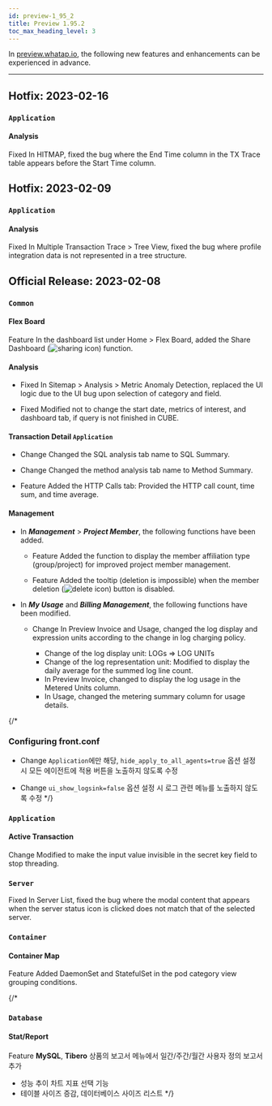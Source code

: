 ```yaml
---
id: preview-1_95_2
title: Preview 1.95.2
toc_max_heading_level: 3
---
```


<head>
<meta name="robots" content="noindex, nofollow"/>
</head>


In [preview.whatap.io](https://preview.whatap.io), the following new features and enhancements can be experienced in advance. 

---

## Hotfix: 2023-02-16

### `Application`

#### Analysis

<Status>Fixed</Status> In <UI>HITMAP</UI>, fixed the bug where the <UI>End Time</UI> column in the <UI>TX Trace</UI> table appears before the <UI>Start Time</UI> column.

## Hotfix: 2023-02-09

### `Application`

#### Analysis

<Status>Fixed</Status> In <UI>Multiple Transaction Trace</UI> > <UI>Tree View</UI>, fixed the bug where profile integration data is not represented in a tree structure.

## Official Release: 2023-02-08

### `Common`

#### Flex Board

<Status>Feature</Status> In the dashboard list under <UI>Home</UI> > <UI>Flex Board</UI>, added the Share Dashboard (<img src='/img/ico-flexboard-share.svg' alt='sharing icon' />) function.

#### Analysis

- <Status>Fixed</Status> In <UI>Sitemap</UI> > <UI>Analysis</UI> > <UI>Metric Anomaly Detection</UI>, replaced the UI logic due to the UI bug upon selection of category and field.

- <Status>Fixed</Status> Modified not to change the <UI>start date</UI>, <UI>metrics of interest</UI>, and dashboard tab, if query is not finished in <UI>CUBE</UI>.

#### Transaction Detail `Application`

- <Status>Change</Status> Changed the <UI>SQL</UI> analysis tab name to <UI>SQL Summary</UI>.

- <Status>Change</Status> Changed the <UI>method analysis</UI> tab name to <UI>Method Summary</UI>.

- <Status>Feature</Status> Added the <UI>HTTP Calls</UI> tab: Provided the HTTP call count, time sum, and time average.

#### Management

- In **_Management_** > **_Project Member_**, the following functions have been added.

  - <Status>Feature</Status> Added the function to display the member affiliation type (<UI>group</UI>/<UI>project</UI>) for improved project member management.

  - <Status>Feature</Status> Added the tooltip (deletion is impossible) when the member deletion (<img src='/img/ico-trash.svg' alt='delete icon'/>) button is disabled.

- In **_My Usage_** and **_Billing Management_**, the following functions have been modified.

  - <Status>Change</Status> In <UI>Preview Invoice</UI> and <UI>Usage</UI>, changed the log display and expression units according to the change in log charging policy.

    - Change of the log display unit: LOGs ⇒ LOG UNITs
    - Change of the log representation unit: Modified to display the daily average for the summed log line count.
    - In <UI>Preview Invoice</UI>, changed to display the log usage in the <UI>Metered Units</UI> column.
    - In <UI>Usage</UI>, changed the metering summary column for usage details.

{/*

### Configuring front.conf

- <Status>Change</Status> <code>Application</code>에만 해당, <code>hide_apply_to_all_agents=true</code> 옵션 설정 시 <UI>모든 에이전트에 적용</UI> 버튼을 노출하지 않도록 수정

- <Status>Change</Status> <code>ui_show_logsink=false</code> 옵션 설정 시 <UI>로그</UI> 관련 메뉴를 노출하지 않도록 수정
  */}

### `Application`

#### Active Transaction

<Status>Change</Status> Modified to make the input value invisible in the secret key field to stop threading.

### `Server`

<Status>Fixed</Status> In <UI>Server List</UI>, fixed the bug where the modal content that appears when the server status icon is clicked does not match that of the selected server.

### `Container`

#### Container Map

<Status>Feature</Status> Added <UI>DaemonSet</UI> and <UI>StatefulSet</UI> in the pod category view grouping conditions.

{/*

### `Database`

#### Stat/Report

<Status>Feature</Status> <b>MySQL</b>, <b>Tibero</b> 상품의 <UI>보고서</UI> 메뉴에서 일간/주간/월간 사용자 정의 보고서 추가

- 성능 추이 차트 지표 선택 기능
- 테이블 사이즈 증감, 데이터베이스 사이즈 리스트
  */}
